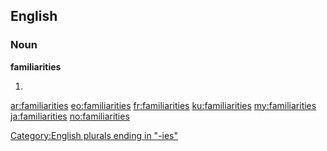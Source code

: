==English==

===Noun===
'''familiarities'''

# {{plural of|[[familiarity]]}}

[[Category:English plurals ending in "-ies"]]

[[ar:familiarities]]
[[eo:familiarities]]
[[fr:familiarities]]
[[ku:familiarities]]
[[my:familiarities]]
[[ja:familiarities]]
[[no:familiarities]]
